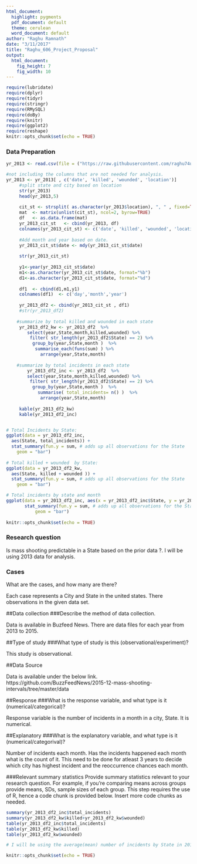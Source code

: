```yaml
---
html_document:
  highlight: pygments
  pdf_document: default
  theme: cerulean
  word_document: default
author: "Raghu Ramnath"
date: "3/11/2017"
title: "Raghu_606_Project_Proposal"
output: 
  html_document: 
    fig_height: 7
    fig_width: 10
---
```


```r
require(lubridate)
require(dplyr)
require(tidyr)
require(stringr)
require(RMySQL)
require(doBy)
require(knitr)
require(ggplot2)
require(reshape)
knitr::opts_chunk$set(echo = TRUE)
```

### Data Preparation

```r

yr_2013 <- read.csv(file = ("https://raw.githubusercontent.com/raghu74us/606/master/2013_shooter.csv"),sep =",")

#not including the columns that are not needed for analysis.
yr_2013 <- yr_2013[ , c('date', 'killed', 'wounded', 'location')]
     #split state and city based on location
     str(yr_2013)
     head(yr_2013,5)   
   
     cit_st <- strsplit( as.character(yr_2013$location), ", " , fixed=TRUE) 
     mat  <- matrix(unlist(cit_st), ncol=2, byrow=TRUE)
     df   <- as.data.frame(mat)
     yr_2013_cit_st   <- cbind(yr_2013, df)
     colnames(yr_2013_cit_st) <- c('date', 'killed', 'wounded', 'location', "City", "State")
     
     #Add month and year based on date.
     yr_2013_cit_st$date <- mdy(yr_2013_cit_st$date)
     
     str(yr_2013_cit_st) 
     
     y1<-year(yr_2013_cit_st$date)
     m1<-as.character(yr_2013_cit_st$date, format="%b")
     d1<-as.character(yr_2013_cit_st$date, format="%d")
     
     df1  <- cbind(d1,m1,y1)
     colnames(df1)  <- c('day','month','year')
     
     yr_2013_df2 <- cbind(yr_2013_cit_st , df1)
     #str(yr_2013_df2)
    
    #summarize by total killed and wounded in each state  
     yr_2013_df2_kw <- yr_2013_df2  %>%
        select(year,State,month,killed,wounded) %>%
         filter( str_length(yr_2013_df2$State) == 2) %>%
          group_by(year,State,month )  %>%
           summarise_each(funs(sum) ) %>%
             arrange(year,State,month)
     
    #summarize by total incidents in each state        
        yr_2013_df2_inc <- yr_2013_df2  %>%
        select(year,State,month,killed,wounded) %>%
         filter( str_length(yr_2013_df2$State) == 2) %>%
          group_by(year,State,month )  %>%
            summarise( total_incidents= n() )  %>%
             arrange(year,State,month)
              
     kable(yr_2013_df2_kw)
     kable(yr_2013_df2_inc)        


# Total Incidents by State:
ggplot(data = yr_2013_df2_inc,
  aes(State, total_incidents)) +
  stat_summary(fun.y = sum, # adds up all observations for the State
    geom = "bar")  
     
# Total killed + wounded  by State:
ggplot(data = yr_2013_df2_kw,
  aes(State, killed + wounded )) +
  stat_summary(fun.y = sum, # adds up all observations for the State
    geom = "bar")  

# Total incidents by state and month
ggplot(data = yr_2013_df2_inc, aes(x = yr_2013_df2_inc$State, y = yr_2013_df2_inc$total_incidents, fill = yr_2013_df2_inc$month)) + 
       stat_summary(fun.y = sum, # adds up all observations for the State
           geom = "bar") 
  
knitr::opts_chunk$set(echo = TRUE)
```

### Research question

Is mass shooting predictable in a State based on the prior data  ?.
I will be using 2013 data for analysis. 

### Cases
What are the cases, and how many are there?

Each case represents a City and State in the united states. There observations in the given data set.

##Data collection
###Describe the method of data collection.

Data is available in Buzfeed News. There are data files for each year from 2013 to 2015.


##Type of study
###What type of study is this (observational/experiment)?

This study is observational.

##Data Source

Data is available under the below link.
https://github.com/BuzzFeedNews/2015-12-mass-shooting-intervals/tree/master/data

##Response
###What is the response variable, and what type is it (numerical/categorical)?

Response variable is the number of  incidents in a month in a city, State. It is numerical. 


##Explanatory
###What is the explanatory variable, and what type is it (numerical/categorival)?

Number of incidents each month. Has the incidents happened each month what is the count of it.
This need to be done for atleast 3 years to decide which city has highest incident and the reoccurrence chances each month. 

###Relevant summary statistics
Provide summary statistics relevant to your research question. For example, if you’re comparing means across groups provide means, SDs, sample sizes of each group. This step requires the use of R, hence a code chunk is provided below. Insert more code chunks as needed.


```r

summary(yr_2013_df2_inc$total_incidents)
summary(yr_2013_df2_kw$killed+yr_2013_df2_kw$wounded)
table(yr_2013_df2_inc$total_incidents)
table(yr_2013_df2_kw$killed)
table(yr_2013_df2_kw$wounded)

# I will be using the average(mean) number of incidents by State in 2013  which can be compared with multiple years. Similarly, will be using the average number of people killed + wounded by State in 2013 for comparison with 2014 and 2015.

knitr::opts_chunk$set(echo = TRUE)
```